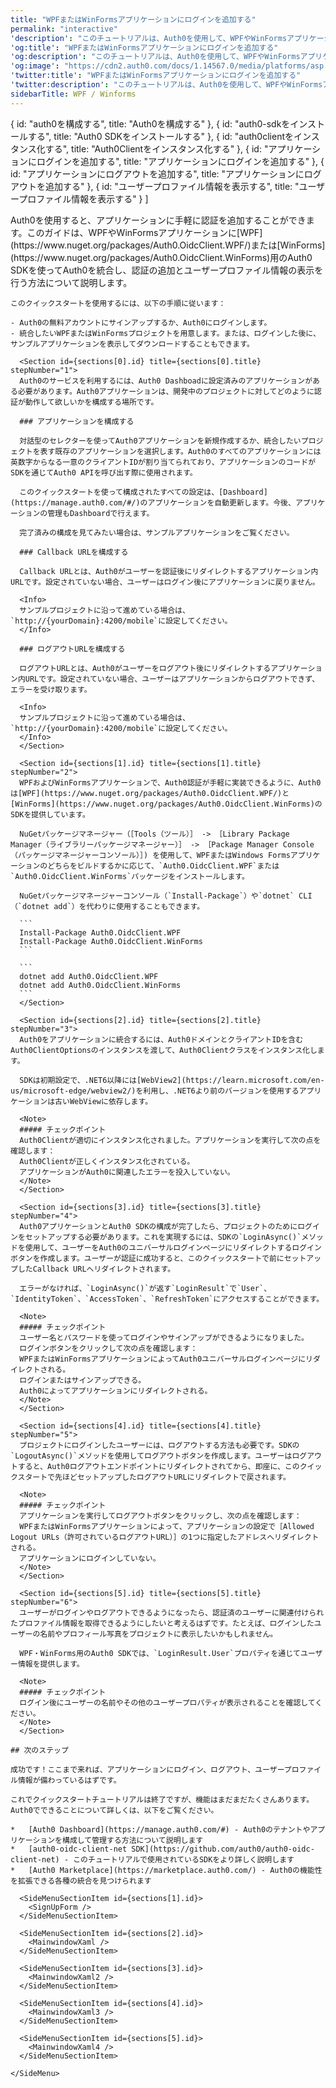 ---
title: "WPFまたはWinFormsアプリケーションにログインを追加する"
permalink: "interactive"
'description': "このチュートリアルは、Auth0を使用して、WPFやWinFormsアプリケーションにユーザーログインを追加する方法について説明します。"
'og:title': "WPFまたはWinFormsアプリケーションにログインを追加する"
'og:description': "このチュートリアルは、Auth0を使用して、WPFやWinFormsアプリケーションにユーザーログインを追加する方法について説明します。"
'og:image': "https://cdn2.auth0.com/docs/1.14567.0/media/platforms/asp.png"
'twitter:title': "WPFまたはWinFormsアプリケーションにログインを追加する"
'twitter:description': "このチュートリアルは、Auth0を使用して、WPFやWinFormsアプリケーションにユーザーログインを追加する方法について説明します。"
sidebarTitle: WPF / Winforms
---


  { id: "auth0を構成する", title: "Auth0を構成する" },
  { id: "auth0-sdkをインストールする", title: "Auth0 SDKをインストールする" },
  { id: "auth0clientをインスタンス化する", title: "Auth0Clientをインスタンス化する" },
  { id: "アプリケーションにログインを追加する", title: "アプリケーションにログインを追加する" },
  { id: "アプリケーションにログアウトを追加する", title: "アプリケーションにログアウトを追加する" },
  { id: "ユーザープロファイル情報を表示する", title: "ユーザープロファイル情報を表示する" }
]

<Recipe>
  <Content>
    Auth0を使用すると、アプリケーションに手軽に認証を追加することができます。このガイドは、WPFやWinFormsアプリケーションに[WPF](https://www.nuget.org/packages/Auth0.OidcClient.WPF/)または[WinForms](https://www.nuget.org/packages/Auth0.OidcClient.WinForms)用のAuth0 SDKを使ってAuth0を統合し、認証の追加とユーザープロファイル情報の表示を行う方法について説明します。

    このクイックスタートを使用するには、以下の手順に従います：

    - Auth0の無料アカウントにサインアップするか、Auth0にログインします。
    - 統合したいWPFまたはWinFormsプロジェクトを用意します。または、ログインした後に、サンプルアプリケーションを表示してダウンロードすることもできます。

      <Section id={sections[0].id} title={sections[0].title} stepNumber="1">
      Auth0のサービスを利用するには、Auth0 Dashboadに設定済みのアプリケーションがある必要があります。Auth0アプリケーションは、開発中のプロジェクトに対してどのように認証が動作して欲しいかを構成する場所です。

      ### アプリケーションを構成する

      対話型のセレクターを使ってAuth0アプリケーションを新規作成するか、統合したいプロジェクトを表す既存のアプリケーションを選択します。Auth0のすべてのアプリケーションには英数字からなる一意のクライアントIDが割り当てられており、アプリケーションのコードがSDKを通じてAuth0 APIを呼び出す際に使用されます。

      このクイックスタートを使って構成されたすべての設定は、[Dashboard](https://manage.auth0.com/#/)のアプリケーションを自動更新します。今後、アプリケーションの管理もDashboardで行えます。

      完了済みの構成を見てみたい場合は、サンプルアプリケーションをご覧ください。

      ### Callback URLを構成する

      Callback URLとは、Auth0がユーザーを認証後にリダイレクトするアプリケーション内URLです。設定されていない場合、ユーザーはログイン後にアプリケーションに戻りません。

      <Info>
      サンプルプロジェクトに沿って進めている場合は、`http://{yourDomain}:4200/mobile`に設定してください。
      </Info>

      ### ログアウトURLを構成する

      ログアウトURLとは、Auth0がユーザーをログアウト後にリダイレクトするアプリケーション内URLです。設定されていない場合、ユーザーはアプリケーションからログアウトできず、エラーを受け取ります。

      <Info>
      サンプルプロジェクトに沿って進めている場合は、`http://{yourDomain}:4200/mobile`に設定してください。
      </Info>
      </Section>

      <Section id={sections[1].id} title={sections[1].title} stepNumber="2">
      WPFおよびWinFormsアプリケーションで、Auth0認証が手軽に実装できるように、Auth0は[WPF](https://www.nuget.org/packages/Auth0.OidcClient.WPF/)と[WinForms](https://www.nuget.org/packages/Auth0.OidcClient.WinForms)のSDKを提供しています。

      NuGetパッケージマネージャー（［Tools（ツール）］ -> ［Library Package Manager（ライブラリーパッケージマネージャー）］ -> ［Package Manager Console（パッケージマネージャーコンソール）］) を使用して、WPFまたはWindows Formsアプリケーションのどちらをビルドするかに応じて、`Auth0.OidcClient.WPF`または`Auth0.OidcClient.WinForms`パッケージをインストールします。

      NuGetパッケージマネージャーコンソール（`Install-Package`）や`dotnet` CLI（`dotnet add`）を代わりに使用することもできます。

      ```
      Install-Package Auth0.OidcClient.WPF
      Install-Package Auth0.OidcClient.WinForms
      ```

      ```
      dotnet add Auth0.OidcClient.WPF
      dotnet add Auth0.OidcClient.WinForms
      ```
      </Section>

      <Section id={sections[2].id} title={sections[2].title} stepNumber="3">
      Auth0をアプリケーションに統合するには、Auth0ドメインとクライアントIDを含むAuth0ClientOptionsのインスタンスを渡して、Auth0Clientクラスをインスタンス化します。

      SDKは初期設定で、.NET6以降には[WebView2](https://learn.microsoft.com/en-us/microsoft-edge/webview2/)を利用し、.NET6より前のバージョンを使用するアプリケーションは古いWebViewに依存します。

      <Note>
      ##### チェックポイント
      Auth0Clientが適切にインスタンス化されました。アプリケーションを実行して次の点を確認します：
      Auth0Clientが正しくインスタンス化されている。
      アプリケーションがAuth0に関連したエラーを投入していない。
      </Note>
      </Section>

      <Section id={sections[3].id} title={sections[3].title} stepNumber="4">
      Auth0アプリケーションとAuth0 SDKの構成が完了したら、プロジェクトのためにログインをセットアップする必要があります。これを実現するには、SDKの`LoginAsync()`メソッドを使用して、ユーザーをAuth0のユニバーサルログインページにリダイレクトするログインボタンを作成します。ユーザーが認証に成功すると、このクイックスタートで前にセットアップしたCallback URLへリダイレクトされます。

      エラーがなければ、`LoginAsync()`が返す`LoginResult`で`User`、`IdentityToken`、`AccessToken`、`RefreshToken`にアクセスすることができます。

      <Note>
      ##### チェックポイント
      ユーザー名とパスワードを使ってログインやサインアップができるようになりました。
      ログインボタンをクリックして次の点を確認します：
      WPFまたはWinFormsアプリケーションによってAuth0ユニバーサルログインページにリダイレクトされる。
      ログインまたはサインアップできる。
      Auth0によってアプリケーションにリダイレクトされる。
      </Note>
      </Section>

      <Section id={sections[4].id} title={sections[4].title} stepNumber="5">
      プロジェクトにログインしたユーザーには、ログアウトする方法も必要です。SDKの`LogoutAsync()`メソッドを使用してログアウトボタンを作成します。ユーザーはログアウトすると、Auth0ログアウトエンドポイントにリダイレクトされてから、即座に、このクイックスタートで先ほどセットアップしたログアウトURLにリダイレクトで戻されます。

      <Note>
      ##### チェックポイント
      アプリケーションを実行してログアウトボタンをクリックし、次の点を確認します：
      WPFまたはWinFormsアプリケーションによって、アプリケーションの設定で［Allowed Logout URLs（許可されているログアウトURL）］の1つに指定したアドレスへリダイレクトされる。
      アプリケーションにログインしていない。
      </Note>
      </Section>

      <Section id={sections[5].id} title={sections[5].title} stepNumber="6">
      ユーザーがログインやログアウトできるようになったら、認証済のユーザーに関連付けられたプロファイル情報を取得できるようにしたいと考えるはずです。たとえば、ログインしたユーザーの名前やプロフィール写真をプロジェクトに表示したいかもしれません。

      WPF・WinForms用のAuth0 SDKでは、`LoginResult.User`プロパティを通じてユーザー情報を提供します。

      <Note>
      ##### チェックポイント
      ログイン後にユーザーの名前やその他のユーザープロパティが表示されることを確認してください。
      </Note>
      </Section>

    ## 次のステップ

    成功です！ここまで来れば、アプリケーションにログイン、ログアウト、ユーザープロファイル情報が備わっているはずです。

    これでクイックスタートチュートリアルは終了ですが、機能はまだまだたくさんあります。Auth0でできることについて詳しくは、以下をご覧ください。

    *   [Auth0 Dashboard](https://manage.auth0.com/#) - Auth0のテナントやアプリケーションを構成して管理する方法について説明します
    *   [auth0-oidc-client-net SDK](https://github.com/auth0/auth0-oidc-client-net) - このチュートリアルで使用されているSDKをより詳しく説明します
    *   [Auth0 Marketplace](https://marketplace.auth0.com/) - Auth0の機能性を拡張できる各種の統合を見つけられます
  </Content>

  <SideMenu sections={sections}>
      <SideMenuSectionItem id={sections[0].id}>
        <SignUpForm />
      </SideMenuSectionItem>

      <SideMenuSectionItem id={sections[1].id}>
        <SignUpForm />
      </SideMenuSectionItem>

      <SideMenuSectionItem id={sections[2].id}>
        <MainwindowXaml />
      </SideMenuSectionItem>

      <SideMenuSectionItem id={sections[3].id}>
        <MainwindowXaml2 />
      </SideMenuSectionItem>

      <SideMenuSectionItem id={sections[4].id}>
        <MainwindowXaml3 />
      </SideMenuSectionItem>

      <SideMenuSectionItem id={sections[5].id}>
        <MainwindowXaml4 />
      </SideMenuSectionItem>

    </SideMenu>
</Recipe>
